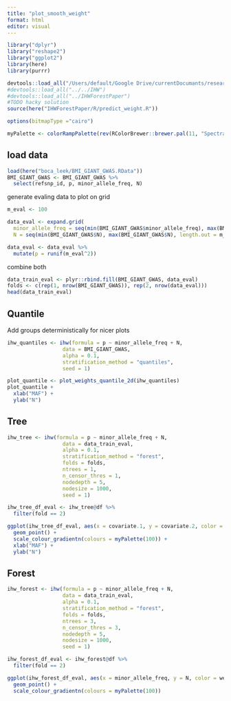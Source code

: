 ```yaml
---
title: "plot_smooth_weight"
format: html
editor: visual
---
```


```r
library("dplyr")
library("reshape2")
library("ggplot2")
library(here)
library(purrr)

devtools::load_all("/Users/default/Google Drive/currentDocumants/research/2022_IHW-Forest/Code/IHW")
#devtools::load_all("../../IHW")
#devtools::load_all("../IHWForestPaper")
#TODO hacky solution
source(here("IHWForestPaper/R/predict_weight.R"))

options(bitmapType ="cairo")
```

```r
myPalette <- colorRampPalette(rev(RColorBrewer::brewer.pal(11, "Spectral")))
```

## load data

```r
load(here("boca_leek/BMI_GIANT_GWAS.RData"))
BMI_GIANT_GWAS <- BMI_GIANT_GWAS %>%
  select(refsnp_id, p, minor_allele_freq, N)
```

generate evaling data to plot on grid

```r
m_eval <- 100

data_eval <- expand.grid(
  minor_allele_freq = seq(min(BMI_GIANT_GWAS$minor_allele_freq), max(BMI_GIANT_GWAS$minor_allele_freq), length.out = m_eval),
  N = seq(min(BMI_GIANT_GWAS$N), max(BMI_GIANT_GWAS$N), length.out = m_eval))

data_eval <- data_eval %>%
  mutate(p = runif(m_eval^2))
```

combine both

```r
data_train_eval <- plyr::rbind.fill(BMI_GIANT_GWAS, data_eval)
folds <- c(rep(1, nrow(BMI_GIANT_GWAS)), rep(2, nrow(data_eval)))
head(data_train_eval)
```

## Quantile

Add groups deterministically for nicer plots

```r
ihw_quantiles <- ihw(formula = p ~ minor_allele_freq + N, 
                  data = BMI_GIANT_GWAS, 
                  alpha = 0.1, 
                  stratification_method = "quantiles", 
                  seed = 1)
```

```r
plot_quantile <- plot_weights_quantile_2d(ihw_quantiles)
plot_quantile +
  xlab("MAF") +
  ylab("N")
```

## Tree

```r
ihw_tree <- ihw(formula = p ~ minor_allele_freq + N, 
                  data = data_train_eval, 
                  alpha = 0.1, 
                  stratification_method = "forest", 
                  folds = folds, 
                  ntrees = 1, 
                  n_censor_thres = 1, 
                  nodedepth = 5, 
                  nodesize = 1000, 
                  seed = 1)

ihw_tree_df_eval <- ihw_tree@df %>%
  filter(fold == 2)
```

```r
ggplot(ihw_tree_df_eval, aes(x = covariate.1, y = covariate.2, color = weight))+
  geom_point() +
  scale_colour_gradientn(colours = myPalette(100)) +
  xlab("MAF") +
  ylab("N")
```

## Forest

```r
ihw_forest <- ihw(formula = p ~ minor_allele_freq + N, 
                  data = data_train_eval, 
                  alpha = 0.1, 
                  stratification_method = "forest", 
                  folds = folds, 
                  ntrees = 3, 
                  n_censor_thres = 3, 
                  nodedepth = 5, 
                  nodesize = 1000, 
                  seed = 1)

ihw_forest_df_eval <- ihw_forest@df %>%
  filter(fold == 2)
```

```r
ggplot(ihw_forest_df_eval, aes(x = minor_allele_freq, y = N, color = weight))+
  geom_point() +
  scale_colour_gradientn(colours = myPalette(100))
```
